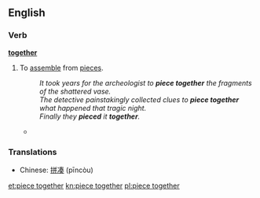 ==English==

===Verb===
{{en-verb|inf=to [[piece]]|pieces|piecing|pieced}} '''[[together]]'''

#To [[assemble]] from [[piece]]s.
#:''It took years for the archeologist to '''piece together''' the fragments of the shattered vase.''
#:''The detective painstakingly collected clues to '''piece together''' what happened that tragic night.''
#:''Finally they '''pieced''' it '''together'''.''
#*{{quote-news
|year=2011
|date=October 29
|author=Phil McNulty
|title=Chelsea   3 - 5   Arsenal
|work=BBC Sport
|url=http://news.bbc.co.uk/sport2/hi/football/15413593.stm
|page=
|passage=Arsenal have been '''piecing''' their season back '''together''' after a poor start and the manner of this win will provided added reserves of confidence and self-belief.}}

===Translations===

*Chinese: [[拼凑]] (pīncòu)

[[et:piece together]]
[[kn:piece together]]
[[pl:piece together]]